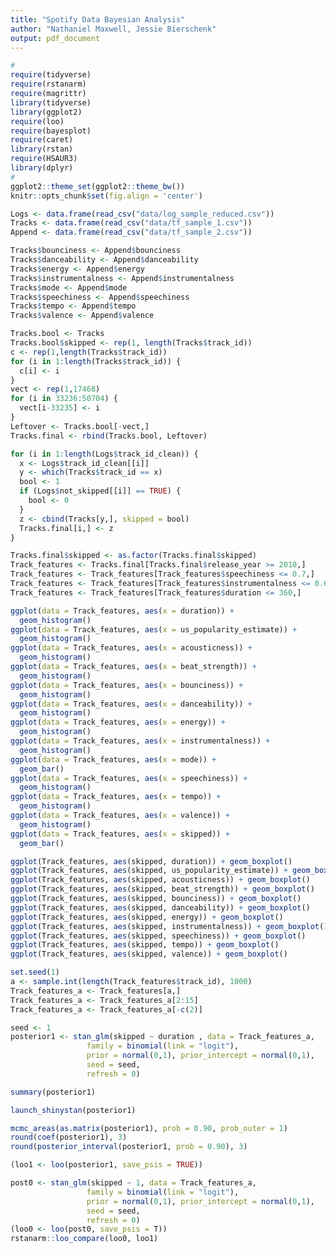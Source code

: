 ```yaml
---
title: "Spotify Data Bayesian Analysis"
author: "Nathaniel Maxwell, Jessie Bierschenk"
output: pdf_document
---
```


```r
#
require(tidyverse)
require(rstanarm)
require(magrittr)
library(tidyverse)
library(ggplot2)
require(loo)
require(bayesplot)
require(caret)
library(rstan)
require(HSAUR3)
library(dplyr)
#
ggplot2::theme_set(ggplot2::theme_bw())
knitr::opts_chunk$set(fig.align = 'center')
```

```r
Logs <- data.frame(read_csv("data/log_sample_reduced.csv"))
Tracks <- data.frame(read_csv("data/tf_sample_1.csv"))
Append <- data.frame(read_csv("data/tf_sample_2.csv"))
```


```r
Tracks$bounciness <- Append$bounciness
Tracks$danceability <- Append$danceability
Tracks$energy <- Append$energy
Tracks$instrumentalness <- Append$instrumentalness
Tracks$mode <- Append$mode
Tracks$speechiness <- Append$speechiness
Tracks$tempo <- Append$tempo
Tracks$valence <- Append$valence
```


```r
Tracks.bool <- Tracks
Tracks.bool$skipped <- rep(1, length(Tracks$track_id))
c <- rep(1,length(Tracks$track_id))
for (i in 1:length(Tracks$track_id)) {
  c[i] <- i
}
vect <- rep(1,17468)
for (i in 33236:50704) {
  vect[i-33235] <- i
}
Leftover <- Tracks.bool[-vect,]
Tracks.final <- rbind(Tracks.bool, Leftover)
```

```r
for (i in 1:length(Logs$track_id_clean)) {
  x <- Logs$track_id_clean[[i]]
  y <- which(Tracks$track_id == x)
  bool <- 1
  if (Logs$not_skipped[[i]] == TRUE) {
    bool <- 0
  }
  z <- cbind(Tracks[y,], skipped = bool)
  Tracks.final[i,] <- z
}
```

```r
Tracks.final$skipped <- as.factor(Tracks.final$skipped)
Track_features <- Tracks.final[Tracks.final$release_year >= 2010,]
Track_features <- Track_features[Track_features$speechiness <= 0.7,]
Track_features <- Track_features[Track_features$instrumentalness <= 0.6,]
Track_features <- Track_features[Track_features$duration <= 360,]
```


```r
ggplot(data = Track_features, aes(x = duration)) +
  geom_histogram()
ggplot(data = Track_features, aes(x = us_popularity_estimate)) +
  geom_histogram()
ggplot(data = Track_features, aes(x = acousticness)) +
  geom_histogram()
ggplot(data = Track_features, aes(x = beat_strength)) +
  geom_histogram()
ggplot(data = Track_features, aes(x = bounciness)) +
  geom_histogram()
ggplot(data = Track_features, aes(x = danceability)) +
  geom_histogram()
ggplot(data = Track_features, aes(x = energy)) +
  geom_histogram()
ggplot(data = Track_features, aes(x = instrumentalness)) +
  geom_histogram()
ggplot(data = Track_features, aes(x = mode)) +
  geom_bar()
ggplot(data = Track_features, aes(x = speechiness)) +
  geom_histogram()
ggplot(data = Track_features, aes(x = tempo)) +
  geom_histogram()
ggplot(data = Track_features, aes(x = valence)) +
  geom_histogram()
ggplot(data = Track_features, aes(x = skipped)) +
  geom_bar()
```

```r
ggplot(Track_features, aes(skipped, duration)) + geom_boxplot()
ggplot(Track_features, aes(skipped, us_popularity_estimate)) + geom_boxplot()
ggplot(Track_features, aes(skipped, acousticness)) + geom_boxplot()
ggplot(Track_features, aes(skipped, beat_strength)) + geom_boxplot()
ggplot(Track_features, aes(skipped, bounciness)) + geom_boxplot()
ggplot(Track_features, aes(skipped, danceability)) + geom_boxplot()
ggplot(Track_features, aes(skipped, energy)) + geom_boxplot()
ggplot(Track_features, aes(skipped, instrumentalness)) + geom_boxplot()
ggplot(Track_features, aes(skipped, speechiness)) + geom_boxplot()
ggplot(Track_features, aes(skipped, tempo)) + geom_boxplot()
ggplot(Track_features, aes(skipped, valence)) + geom_boxplot()
```



```r
set.seed(1)
a <- sample.int(length(Track_features$track_id), 1000)
Track_features_a <- Track_features[a,]
Track_features_a <- Track_features_a[2:15]
Track_features_a <- Track_features_a[-c(2)]
```


```r
seed <- 1
posterior1 <- stan_glm(skipped ~ duration , data = Track_features_a,
                 family = binomial(link = "logit"), 
                 prior = normal(0,1), prior_intercept = normal(0,1),
                 seed = seed,
                 refresh = 0)

summary(posterior1)
```


```r
launch_shinystan(posterior1)
```

```r
mcmc_areas(as.matrix(posterior1), prob = 0.90, prob_outer = 1)
round(coef(posterior1), 3)
round(posterior_interval(posterior1, prob = 0.90), 3)
```
```r
(loo1 <- loo(posterior1, save_psis = TRUE))
```

```r
post0 <- stan_glm(skipped ~ 1, data = Track_features_a,
                 family = binomial(link = "logit"), 
                 prior = normal(0,1), prior_intercept = normal(0,1),
                 seed = seed,
                 refresh = 0)
(loo0 <- loo(post0, save_psis = T))
rstanarm::loo_compare(loo0, loo1)
```



